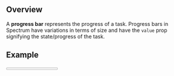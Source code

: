 
## Overview

A **progress bar** represents the progress of a task. Progress bars in Spectrum have variations in terms of size and have the `value` prop signifying the state/progress of the task.

## Example

<Progress value={50}/>

```jsx
<Progress value={50}/>
```

## Variants
### Sizing

There are a couple of variants to choose from in Spectrum in trems of size. The `size` prop controls the width of the bar, with `M` being the default.

<Progress size="S" value={50} />

```jsx
<Progress size="S" value={50} />
```

<Progress size="M" value={50} />

```jsx
<Progress size="M" value={50} />
```

### Progress Status
Different progress statuses that change the bar's color are also avaliable as variants.

<Progress value={30} variant="positive" />

```jsx
<Progress value={30} variant="positive" />
```

<Progress value={60} variant="warning" />

```jsx
<Progress value={60} variant="warning" />
```

<Progress value={90} variant="critical" />

```jsx
<Progress value={90} variant="critical" />
```

## Content

Progress bars can have a label, and percentage, or both. A percentage progression of the task is provided by passing a `showPercent` prop, which is false by default. A label can be provided through the `label` prop. In addition to this, the label position can also be controlled via the prop `labelPosition`, with left as the default value.

<Progress showPercent value={50} />

```jsx
<Progress showPercent value={50} />
```

<Progress label="React" value={50} />

```jsx
<Progress label="React" value={50} />
```

### Label Position

<Progress
  label="React"
  showPercent
  labelPosition="left"
  value={50}
/>

```jsx
<Progress
  label="React"
  showPercent
  labelPosition="left"
  value={50}
/>
```

<Progress
  label="React"
  showPercent
  labelPosition="top"
  value={50}
/>

```jsx
<Progress
  label="React"
  showPercent
  labelPosition="top"
  value={50}
/>
```

## States

Progress bars have the `value` prop which showcases the state/progress of the bar. The `value` takes a number between 0 - 100, with 0 as the default value signifying 0 progress and 100 signifying that the task is completed.

<Progress showPercent />

```jsx
<Progress />
```

<Progress value={50} showPercent />

```jsx
<Progress value={50} />
```

<Progress value={100} showPercent />

```jsx
<Progress value={100} />
```


## Internationalization

To internationalize a progress bar, a localized string should be passed to the `label` prop of the progress component.

## Accessibility

Progress bars are made accessible by using any of the label, aria-label or aria-labelledby prop.

```jsx
<Progress aria-labelledby="hello" />
```
